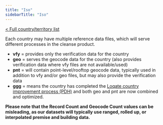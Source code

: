 ```yaml
---
title: "Iso"
sidebarTitle: "Iso"
---
```


[< Full country/territory list](/data-coverage/introduction/)

Each country may have multiple reference data files, which will serve different processes in the cleanse product.

- **vfy** = provides only the verification data for the country
- **geo** = serves the geocode data for the country (also provides verification data where vfy files are not available/used)
- **pnt** = will contain point-level/rooftop geocode data, typically used in addition to vfy and/or geo files, but may also provide the verification data
- **ggg** = means the country has completed the [Loqate country improvement process (PDH)](/getting-started/country-improvement-program/) and both geo and pnt are now combined and optimized.

**Please note that the Record Count and Geocode Count values can be misleading, as our datasets will typically use ranged, rolled up, or interpolated premise and building data.**
